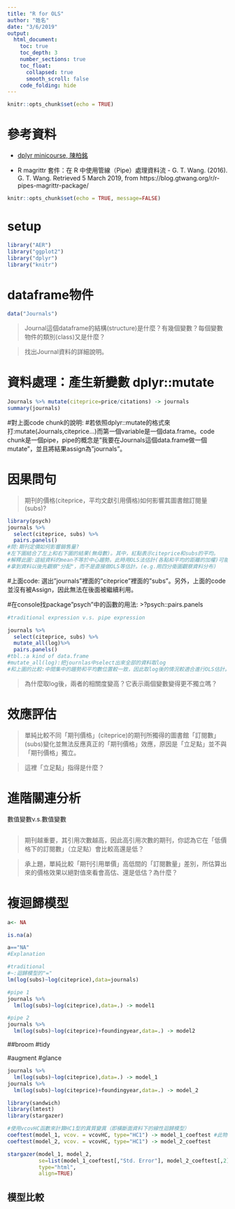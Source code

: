 ```yaml
---
title: "R for OLS"
author: "姓名"
date: "3/6/2019"
output: 
  html_document: 
    toc: true
    toc_depth: 3
    number_sections: true
    toc_float:
      collapsed: true
      smooth_scroll: false
    code_folding: hide
---
```


```r
knitr::opts_chunk$set(echo = TRUE)
```

# 參考資料

  * [dplyr minicourse, 陳柏銘](https://bookdown.org/PoMingChen/Dplyr_minicourse/)
  
  * R magrittr 套件：在 R 中使用管線（Pipe）處理資料流 - G. T. Wang. (2016). G. T. Wang. Retrieved 5 March 2019, from https://blog.gtwang.org/r/r-pipes-magrittr-package/

```r
knitr::opts_chunk$set(echo = TRUE, message=FALSE)
```


# setup

```r
library("AER")
library("ggplot2")
library("dplyr")
library("knitr")
```


# dataframe物件


```r
data("Journals")
```


> Journal這個dataframe的結構(structure)是什麼？有幾個變數？每個變數物件的類別(class)又是什麼？

> 找出Journal資料的詳細說明。


# 資料處理：產生新變數 dplyr::mutate

```r
Journals %>% mutate(citeprice=price/citations) -> journals
summary(journals)

```

#對上面code chunk的說明:
#若依照dplyr::mutate的格式來打:mutate(Journals,citeprice...)而第一個variable是一個data.frame。code chunk是一個pipe，pipe的概念是"我要在Journals這個data.frame做一個mutate"，並且將結果assign為"journals"。

# 因果問句

> 期刊的價格(citeprice，平均文獻引用價格)如何影響其圖書館訂閱量(subs)? 

```r
library(psych)
journals %>%
  select(citeprice, subs) %>%
  pairs.panels()
#問:期刊定價如何影響銷售量?
#左下圖結合了左上和右下圖的結果(無母數)。其中，紅點表示citeprice和subs的平均。
#解釋此圖:這組資料的mean不等於中心趨勢。此時用OLS法估計(各點和平均的距離的加權)可能會有偏誤，因為資料的集中趨勢因為極大值的關係，而沒辦法被mean表示。
#拿到資料以後先觀察"分配"，而不是直接做OLS等估計。(e.g.用四分衛圖觀察資料分布)
```
#上面code: 選出"journals"裡面的"citeprice"裡面的"subs"。另外，上面的code並沒有被Assign，因此無法在後面被繼續利用。

#在console找package"psych"中的函數的用法:
>?psych::pairs.panels

```r
#traditional expression v.s. pipe expression
```


```r
journals %>%
  select(citeprice, subs) %>%
  mutate_all(log)%>%
  pairs.panels()
#tbl.:a kind of data.frame
#mutate_all(log):把journlas中select出來全部的資料取log
#和上圖的比較:中間集中的趨勢和平均數位置較一致，因此取log後的情況較適合進行OLS估計。
```

> 為什麼取log後，兩者的相關度變高？它表示兩個變數變得更不獨立嗎？

# 效應評估

> 單純比較不同「期刊價格」(citeprice)的期刊所獨得的圖書館「訂閱數」(subs)變化並無法反應真正的「期刊價格」效應，原因是「立足點」並不與「期刊價格」獨立。

> 這裡「立足點」指得是什麼？


# 進階關連分析

數值變數v.s.數值變數

```r


```

> 期刊越重要，其引用次數越高，因此高引用次數的期刊，你認為它在「低價格下的訂閱數」（立足點）會比較高還是低？

> 承上題，單純比較「期刊引用單價」高低間的「訂閱數量」差別，所估算出來的價格效果以絕對值來看會高估、還是低估？為什麼？

# 複迴歸模型

```r
a<- NA

```

```r
is.na(a)

a=="NA"
#Explanation
```
```r
#traditional
#~:迴歸模型的"="
lm(log(subs)~log(citeprice),data=journals)

#pipe 1
journals %>% 
  lm(log(subs)~log(citeprice),data=.) -> model1

#pipe 2
journals %>%
  lm(log(subs)~log(citeprice)+foundingyear,data=.) -> model2


```

##broom
#tidy

#augment
#glance

```r
journals %>% 
  lm(log(subs)~log(citeprice),data=.) -> model_1
journals %>%
  lm(log(subs)~log(citeprice)+foundingyear,data=.) -> model_2

library(sandwich)
library(lmtest)
library(stargazer)

#使用vcovHC函數來計算HC1型的異質變異（即橫斷面資料下的線性迴歸模型）
coeftest(model_1, vcov. = vcovHC, type="HC1") -> model_1_coeftest #此物件是矩陣
coeftest(model_2, vcov. = vcovHC, type="HC1") -> model_2_coeftest

stargazer(model_1, model_2, 
          se=list(model_1_coeftest[,"Std. Error"], model_2_coeftest[,2]),
          type="html",
          align=TRUE)
```

## 模型比較

```r

```
